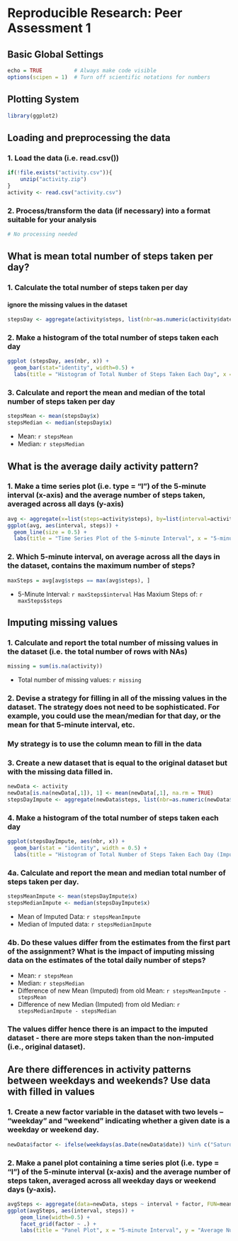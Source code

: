 
# Reproducible Research: Peer Assessment 1
## Basic Global Settings
```r
echo = TRUE          # Always make code visible
options(scipen = 1)  # Turn off scientific notations for numbers
```

## Plotting System
```r
library(ggplot2)
```

## Loading and preprocessing the data
### 1. Load the data (i.e. read.csv())
```r
if(!file.exists("activity.csv")){
    unzip("activity.zip")
}
activity <- read.csv("activity.csv")
```
### 2. Process/transform the data (if necessary) into a format suitable for your analysis
```r
# No processing needed
```

## What is mean total number of steps taken per day?
### 1. Calculate the total number of steps taken per day
#### ignore the missing values in the dataset
```r
stepsDay <- aggregate(activity$steps, list(nbr=as.numeric(activity$date), date=activity$date), FUN=sum, na.rm=TRUE)
```

### 2. Make a histogram of the total number of steps taken each day
```r
ggplot (stepsDay, aes(nbr, x)) + 
  geom_bar(stat="identity", width=0.5) +
  labs(title = "Histogram of Total Number of Steps Taken Each Day", x = "Day", y = "Total Number of Steps Taken Each Day")
```

### 3. Calculate and report the mean and median of the total number of steps taken per day
```r
stepsMean <- mean(stepsDay$x)
stepsMedian <- median(stepsDay$x)
```
* Mean: `r stepsMean`
* Median:  `r stepsMedian`

## What is the average daily activity pattern?
### 1. Make a time series plot (i.e. type = "l") of the 5-minute interval (x-axis) and the average number of steps taken, averaged across all days (y-axis)
```r
avg <- aggregate(x=list(steps=activity$steps), by=list(interval=activity$interval),  FUN=mean, na.rm=TRUE)
ggplot(avg, aes(interval, steps)) + 
  geom_line(size = 0.5) + 
  labs(title = "Time Series Plot of the 5-minute Interval", x = "5-minute Interval", y = "Average Number of Steps Taken")
```

### 2. Which 5-minute interval, on average across all the days in the dataset, contains the maximum number of steps?
```r
maxSteps = avg[avg$steps == max(avg$steps), ]
```

* 5-Minute Interval: `r maxSteps$interval` Has Maxium Steps of: `r maxSteps$steps`

## Imputing missing values
### 1. Calculate and report the total number of missing values in the dataset (i.e. the total number of rows with NAs)
```r
missing = sum(is.na(activity))
```

* Total number of missing values: `r missing`

### 2. Devise a strategy for filling in all of the missing values in the dataset. The strategy does not need to be sophisticated. For example, you could use the mean/median for that day, or the mean for that 5-minute interval, etc.

### My strategy is to use the column mean to fill in the data 
### 3. Create a new dataset that is equal to the original dataset but with the missing data filled in.
```r
newData <- activity
newData[is.na(newData[,1]), 1] <- mean(newData[,1], na.rm = TRUE)
stepsDayImpute <- aggregate(newData$steps, list(nbr=as.numeric(newData$date), date=newData$date), FUN=sum)
```

### 4. Make a histogram of the total number of steps taken each day  

```r
ggplot(stepsDayImpute, aes(nbr, x)) + 
  geom_bar(stat = "identity", width = 0.5) + 
  labs(title = "Histogram of Total Number of Steps Taken Each Day (Imputed)", x = "Day", y = "Total Number of Steps")
```

### 4a. Calculate and report the mean and median total number of steps taken per day.
```r
stepsMeanImpute <- mean(stepsDayImpute$x)
stepsMedianImpute <- median(stepsDayImpute$x)
```
* Mean of Imputed Data: `r stepsMeanImpute`
* Median of Imputed data:  `r stepsMedianImpute`

### 4b. Do these values differ from the estimates from the first part of the assignment? What is the impact of imputing missing data on the estimates of the total daily number of steps?

* Mean: `r stepsMean`
* Median:  `r stepsMedian`
* Difference of new Mean (Imputed) from old Mean: `r stepsMeanImpute - stepsMean`
* Difference of new Median (Imputed) from old Median: `r stepsMedianImpute - stepsMedian`

### The values differ hence there is an impact to the imputed dataset - there are more steps taken than the non-imputed (i.e., original dataset).

## Are there differences in activity patterns between weekdays and weekends? Use data with filled in values

### 1. Create a new factor variable in the dataset with two levels – “weekday” and “weekend” indicating whether a given date is a weekday or weekend day.
```r
newData$factor <- ifelse(weekdays(as.Date(newData$date)) %in% c("Saturday", "Sunday"), "weekend", "weekday")
```


### 2. Make a panel plot containing a time series plot (i.e. type = "l") of the 5-minute interval (x-axis) and the average number of steps taken, averaged across all weekday days or weekend days (y-axis). 
```r
avgSteps <- aggregate(data=newData, steps ~ interval + factor, FUN=mean)
ggplot(avgSteps, aes(interval, steps)) + 
    geom_line(width=0.5) + 
    facet_grid(factor ~ .) +
    labs(title = "Panel Plot", x = "5-minute Interval", y = "Average Number of Steps Taken")
```



